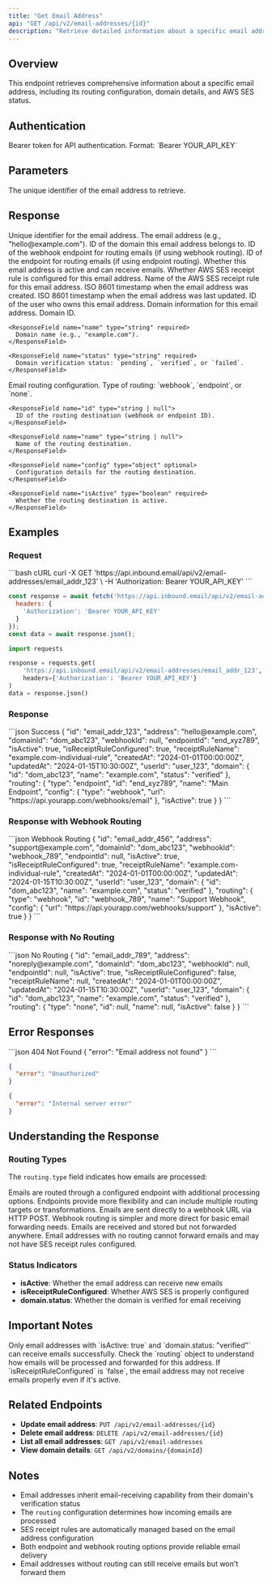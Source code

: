 ```yaml
---
title: "Get Email Address"
api: "GET /api/v2/email-addresses/{id}"
description: "Retrieve detailed information about a specific email address including routing configuration and status"
---
```


## Overview

This endpoint retrieves comprehensive information about a specific email address, including its routing configuration, domain details, and AWS SES status.

## Authentication

<ParamField header="Authorization" type="string" required>
  Bearer token for API authentication. Format: `Bearer YOUR_API_KEY`
</ParamField>

## Parameters

<ParamField path="id" type="string" required>
  The unique identifier of the email address to retrieve.
</ParamField>

## Response

<ResponseField name="id" type="string" required>
  Unique identifier for the email address.
</ResponseField>

<ResponseField name="address" type="string" required>
  The email address (e.g., "hello@example.com").
</ResponseField>

<ResponseField name="domainId" type="string" required>
  ID of the domain this email address belongs to.
</ResponseField>

<ResponseField name="webhookId" type="string | null">
  ID of the webhook endpoint for routing emails (if using webhook routing).
</ResponseField>

<ResponseField name="endpointId" type="string | null">
  ID of the endpoint for routing emails (if using endpoint routing).
</ResponseField>

<ResponseField name="isActive" type="boolean" required>
  Whether this email address is active and can receive emails.
</ResponseField>

<ResponseField name="isReceiptRuleConfigured" type="boolean" required>
  Whether AWS SES receipt rule is configured for this email address.
</ResponseField>

<ResponseField name="receiptRuleName" type="string | null">
  Name of the AWS SES receipt rule for this email address.
</ResponseField>

<ResponseField name="createdAt" type="string" required>
  ISO 8601 timestamp when the email address was created.
</ResponseField>

<ResponseField name="updatedAt" type="string" required>
  ISO 8601 timestamp when the email address was last updated.
</ResponseField>

<ResponseField name="userId" type="string" required>
  ID of the user who owns this email address.
</ResponseField>

<ResponseField name="domain" type="object" required>
  Domain information for this email address.
  
  <Expandable title="Domain properties">
    <ResponseField name="id" type="string" required>
      Domain ID.
    </ResponseField>
    
    <ResponseField name="name" type="string" required>
      Domain name (e.g., "example.com").
    </ResponseField>
    
    <ResponseField name="status" type="string" required>
      Domain verification status: `pending`, `verified`, or `failed`.
    </ResponseField>
  </Expandable>
</ResponseField>

<ResponseField name="routing" type="object" required>
  Email routing configuration.
  
  <Expandable title="Routing properties">
    <ResponseField name="type" type="string" required>
      Type of routing: `webhook`, `endpoint`, or `none`.
    </ResponseField>
    
    <ResponseField name="id" type="string | null">
      ID of the routing destination (webhook or endpoint ID).
    </ResponseField>
    
    <ResponseField name="name" type="string | null">
      Name of the routing destination.
    </ResponseField>
    
    <ResponseField name="config" type="object" optional>
      Configuration details for the routing destination.
    </ResponseField>
    
    <ResponseField name="isActive" type="boolean" required>
      Whether the routing destination is active.
    </ResponseField>
  </Expandable>
</ResponseField>

## Examples

### Request

<RequestExample>
```bash cURL
curl -X GET 'https://api.inbound.email/api/v2/email-addresses/email_addr_123' \
  -H 'Authorization: Bearer YOUR_API_KEY'
```

```javascript JavaScript
const response = await fetch('https://api.inbound.email/api/v2/email-addresses/email_addr_123', {
  headers: {
    'Authorization': 'Bearer YOUR_API_KEY'
  }
});
const data = await response.json();
```

```python Python
import requests

response = requests.get(
    'https://api.inbound.email/api/v2/email-addresses/email_addr_123',
    headers={'Authorization': 'Bearer YOUR_API_KEY'}
)
data = response.json()
```
</RequestExample>

### Response

<ResponseExample>
```json Success
{
  "id": "email_addr_123",
  "address": "hello@example.com",
  "domainId": "dom_abc123",
  "webhookId": null,
  "endpointId": "end_xyz789",
  "isActive": true,
  "isReceiptRuleConfigured": true,
  "receiptRuleName": "example.com-individual-rule",
  "createdAt": "2024-01-01T00:00:00Z",
  "updatedAt": "2024-01-15T10:30:00Z",
  "userId": "user_123",
  "domain": {
    "id": "dom_abc123",
    "name": "example.com",
    "status": "verified"
  },
  "routing": {
    "type": "endpoint",
    "id": "end_xyz789",
    "name": "Main Endpoint",
    "config": {
      "type": "webhook",
      "url": "https://api.yourapp.com/webhooks/email"
    },
    "isActive": true
  }
}
```
</ResponseExample>

### Response with Webhook Routing

<ResponseExample>
```json Webhook Routing
{
  "id": "email_addr_456",
  "address": "support@example.com",
  "domainId": "dom_abc123",
  "webhookId": "webhook_789",
  "endpointId": null,
  "isActive": true,
  "isReceiptRuleConfigured": true,
  "receiptRuleName": "example.com-individual-rule",
  "createdAt": "2024-01-01T00:00:00Z",
  "updatedAt": "2024-01-15T10:30:00Z",
  "userId": "user_123",
  "domain": {
    "id": "dom_abc123",
    "name": "example.com",
    "status": "verified"
  },
  "routing": {
    "type": "webhook",
    "id": "webhook_789",
    "name": "Support Webhook",
    "config": {
      "url": "https://api.yourapp.com/webhooks/support"
    },
    "isActive": true
  }
}
```
</ResponseExample>

### Response with No Routing

<ResponseExample>
```json No Routing
{
  "id": "email_addr_789",
  "address": "noreply@example.com",
  "domainId": "dom_abc123",
  "webhookId": null,
  "endpointId": null,
  "isActive": true,
  "isReceiptRuleConfigured": false,
  "receiptRuleName": null,
  "createdAt": "2024-01-01T00:00:00Z",
  "updatedAt": "2024-01-15T10:30:00Z",
  "userId": "user_123",
  "domain": {
    "id": "dom_abc123",
    "name": "example.com",
    "status": "verified"
  },
  "routing": {
    "type": "none",
    "id": null,
    "name": null,
    "isActive": false
  }
}
```
</ResponseExample>

## Error Responses

<ResponseExample>
```json 404 Not Found
{
  "error": "Email address not found"
}
```

```json 401 Unauthorized
{
  "error": "Unauthorized"
}
```

```json 500 Internal Server Error
{
  "error": "Internal server error"
}
```
</ResponseExample>

## Understanding the Response

### Routing Types

The `routing.type` field indicates how emails are processed:

<Steps>
<Step title="Endpoint Routing (routing.type: 'endpoint')">
  Emails are routed through a configured endpoint with additional processing options.
  
  <Info>
  Endpoints provide more flexibility and can include multiple routing targets or transformations.
  </Info>
</Step>

<Step title="Webhook Routing (routing.type: 'webhook')">
  Emails are sent directly to a webhook URL via HTTP POST.
  
  <Tip>
  Webhook routing is simpler and more direct for basic email forwarding needs.
  </Tip>
</Step>

<Step title="No Routing (routing.type: 'none')">
  Emails are received and stored but not forwarded anywhere.
  
  <Warning>
  Email addresses with no routing cannot forward emails and may not have SES receipt rules configured.
  </Warning>
</Step>
</Steps>

### Status Indicators

- **isActive**: Whether the email address can receive new emails
- **isReceiptRuleConfigured**: Whether AWS SES is properly configured
- **domain.status**: Whether the domain is verified for email receiving

## Important Notes

<Info>
Only email addresses with `isActive: true` and `domain.status: "verified"` can receive emails successfully.
</Info>

<Tip>
Check the `routing` object to understand how emails will be processed and forwarded for this address.
</Tip>

<Warning>
If `isReceiptRuleConfigured` is `false`, the email address may not receive emails properly even if it's active.
</Warning>

## Related Endpoints

- **Update email address**: `PUT /api/v2/email-addresses/{id}`
- **Delete email address**: `DELETE /api/v2/email-addresses/{id}`
- **List all email addresses**: `GET /api/v2/email-addresses`
- **View domain details**: `GET /api/v2/domains/{domainId}`

## Notes

- Email addresses inherit email-receiving capability from their domain's verification status
- The `routing` configuration determines how incoming emails are processed
- SES receipt rules are automatically managed based on the email address configuration
- Both endpoint and webhook routing options provide reliable email delivery
- Email addresses without routing can still receive emails but won't forward them 